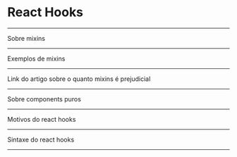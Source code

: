 
# React Hooks

---

Sobre mixins

---

Exemplos de mixins

--- 

Link do artigo sobre o quanto mixins é prejudicial

---

Sobre components puros

---

Motivos do react hooks

---

Sintaxe do react hooks

---